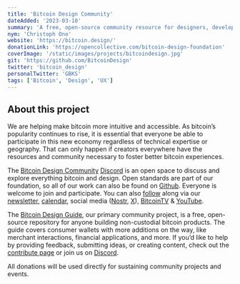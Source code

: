 ```yaml
---
title: 'Bitcoin Design Community'
dateAdded: '2023-03-10'
summary: 'A free, open-source community resource for designers, developers, and others working on non-custodial bitcoin products.'
nym: 'Christoph Ono'
website: 'https://bitcoin.design/'
donationLink: 'https://opencollective.com/bitcoin-design-foundation'
coverImage: '/static/images/projects/bitcoindesign.jpg'
git: 'https://github.com/BitcoinDesign'
twitter: 'bitcoin_design'
personalTwitter: 'GBKS'
tags: ['Bitcoin', 'Design', 'UX']
---
```


## About this project

We are helping make bitcoin more intuitive and accessible. As bitcoin’s popularity continues to rise, it is essential that everyone be able to participate in this new economy regardless of technical expertise or geography. That can only happen if creators everywhere have the resources and community necessary to foster better bitcoin experiences.

The [Bitcoin Design Community](https://bitcoin.design) [Discord](https://discord.gg/K7aQ5PErht) is an open space to discuss and explore everything bitcoin and design. Open standards are part of our foundation, so all of our work can also be found on [Github](https://github.com/BitcoinDesign). Everyone is welcome to join and participate. You can also [follow](https://bitcoin.design/social-media/) along via our [newsletter](http://bitcoindesign.substack.com), [calendar](https://bitcoin.design/calendar/), social media ([Nostr](nostr:npub13s5mxgws70rpxsug96jfvglggackjrxs2ehypwg0prjaxsek42sqd9l03e), [X](http://twitter.com/bitcoin_design)), [BitcoinTV](https://bitcointv.com/a/bitcoin_design/video-channels) & [YouTube](http://youtube.com/c/BitcoinDesign).

The [Bitcoin Design Guide](https://bitcoin.design/guide/), our primary community project, is a free, open-source repository for anyone building non-custodial bitcoin products. The guide covers consumer wallets with more additions on the way, like merchant interactions, financial applications, and more. If you’d like to help by providing feedback, submitting ideas, or creating content, check out the [contribute page](https://bitcoin.design/guide/contribute/) or join us on [Discord](https://discord.gg/K7aQ5PErht).

All donations will be used directly for sustaining community projects and events.